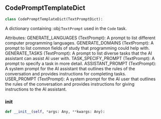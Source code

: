 <a id="camel.prompts.code"></a>

<a id="camel.prompts.code.CodePromptTemplateDict"></a>

## CodePromptTemplateDict

```python
class CodePromptTemplateDict(TextPromptDict):
```

A dictionary containing :obj:`TextPrompt` used in the `Code` task.

Attributes:
GENERATE_LANGUAGES (TextPrompt): A prompt to list different computer
programming languages.
GENERATE_DOMAINS (TextPrompt): A prompt to list common fields of study
that programming could help with.
GENERATE_TASKS (TextPrompt): A prompt to list diverse tasks that
the AI assistant can assist AI user with.
TASK_SPECIFY_PROMPT (TextPrompt): A prompt to specify a task in more
detail.
ASSISTANT_PROMPT (TextPrompt): A system prompt for the AI assistant
that outlines the rules of the conversation and provides
instructions for completing tasks.
USER_PROMPT (TextPrompt): A system prompt for the AI user that
outlines the rules of the conversation and provides instructions
for giving instructions to the AI assistant.

<a id="camel.prompts.code.CodePromptTemplateDict.__init__"></a>

### __init__

```python
def __init__(self, *args: Any, **kwargs: Any):
```
